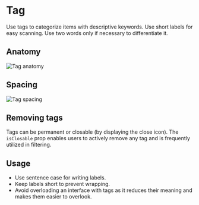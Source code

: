 

<Meta of={TagStories} />

# Tag

Use tags to categorize items with descriptive keywords. Use short labels for easy scanning. Use two words only if necessary to differentiate it.
<Canvas of={TagStories.TagStory} />

## Anatomy

![Tag anatomy](./docs/tag-anatomy.png)


## Spacing
![Tag spacing](./docs/tag-spacing.png)

## Removing tags
Tags can be permanent or closable (by displaying the close icon). The `isClosable` prop enables users to actively remove any tag and is frequently utilized in filtering.

<Canvas of={TagStories.TagCloseStory} />

## Usage

- Use sentence case for writing labels.
- Keep labels short to prevent wrapping.
- Avoid overloading an interface with tags as it reduces their meaning and makes them easier to overlook.
